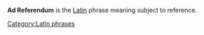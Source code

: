 '''Ad Referendum''' is the [[Latin]] phrase meaning subject to reference.

{{language-stub}}

[[Category:Latin phrases]]